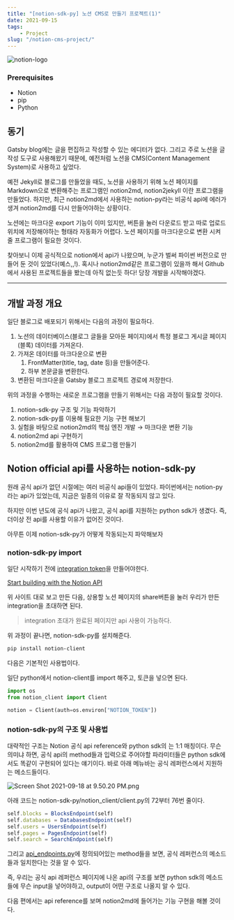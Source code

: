 ```yaml
---
title: "[notion-sdk-py] 노션 CMS로 만들기 프로젝트(1)"
date: 2021-09-15
tags: 
    - Project
slug: "/notion-cms-project/"
---
```


![notion-logo](./notion-logo.png)

### Prerequisites

- Notion
- pip
- Python

## 동기

Gatsby blog에는 글을 편집하고 작성할 수 있는 에디터가 없다. 그리고 주로 노션을 글 작성 도구로 사용해왔기 때문에, 예전처럼 노션을 CMS(Content Management System)로 사용하고 싶었다.

예전 Jekyll로 블로그를 만들었을 때도, 노션을 사용하기 위해 노션 페이지를 Markdown으로 변환해주는 프로그램인 notion2md, notion2jekyll 이란 프로그램을 만들었다. 하지만, 최근 notion2md에서 사용하는 notion-py라는 비공식 api에 에러가 생겨 notion2md를 다시 만들어야하는 상황이다.

노션에는 마크다운 export 기능이 이미 있지만, 버튼을 눌러 다운로드 받고 따로 업로드 위치에 저장해야하는 형태라 자동화가 어렵다. 노션 페이지를 마크다운으로 변환 시켜 줄 프로그램이 필요한 것이다.

찾아보니 이제 공식적으로 notion에서 api가 나왔으며, 누군가 벌써 파이썬 버전으로 만들어 둔 것이 있었다(예스,,!). 혹시나 notion2md같은 프로그램이 있을까 해서 Github에서 사용된 프로젝트들을 봤는데 아직 없는듯 하다! 당장 개발을 시작해야겠다.

---

## 개발 과정 개요

일단 블로그로 배포되기 위해서는 다음의 과정이 필요하다.

1. 노션의 데이터베이스(블로그 글들을 모아둔 페이지)에서 특정 블로그 게시글 페이지(블록) 데이터를 가져온다. 
2. 가져온 데이터를 마크다운으로 변환
    1. FrontMatter(title, tag, date 등)을 만들어준다.
    2. 하부 본문글을 변환한다.
3. 변환된 마크다운을 Gatsby 블로그 프로젝트 경로에 저장한다.

위의 과정을 수행하는 새로운 프로그램을 만들기 위해서는 다음 과정이 필요할 것이다.

1. notion-sdk-py 구조 및 기능 파악하기
2. notion-sdk-py를 이용해 필요한 기능 구현 해보기
3. 실험을 바탕으로 notion2md의 핵심 엔진 개발 → 마크다운 변환 기능
4. notion2md api 구현하기
5. notion2md를 활용하여 CMS 프로그램 만들기

## Notion official api를 사용하는 notion-sdk-py

원래 공식 api가 없던 시절에는 여러 비공식 api들이 있었다. 파이썬에서는 notion-py라는 api가 있었는데, 지금은 일종의 이유로 잘 작동되지 않고 있다.

하지만 이번 년도에 공식 api가 나왔고, 공식 api를 지원하는 python sdk가 생겼다. 즉, 더이상 전 api를 사용할 이유가 없어진 것이다.

아무튼 이제 notion-sdk-py가 어떻게 작동되는지 파악해보자

### notion-sdk-py import

일단 시작하기 전에 [integration token](https://www.notion.com/my-integrations)을 만들어야한다. 

[Start building with the Notion API](https://developers.notion.com/docs/authorization)

위 사이트 대로 보고 만든 다음, 상용할 노션 페이지의 share버튼을 눌러 우리가 만든 integration을 초대하면 된다.

> integration 초대가 완료된 페이지만 api 사용이 가능하다.

위 과정이 끝나면, notion-sdk-py를 설치해준다.

```bash
pip install notion-client
```

다음은 기본적인 사용법이다.

일단 python에서 notion-client를 import 해주고, 토큰을 넣으면 된다.

```python
import os
from notion_client import Client

notion = Client(auth=os.environ["NOTION_TOKEN"])
```

### notion-sdk-py의 구조 및 사용법

대략적인 구조는 Notion 공식 api reference와 python sdk의 는 1:1 매칭이다. 무슨 의미냐 하면, 공식 api의 method들과 입력으로 주어야할 파라미터들은 python sdk에서도 똑같이 구현되어 있다는 얘기이다. 바로 아래 메뉴바는 공식 레퍼런스에서 지원하는 메소드들이다.

![Screen Shot 2021-09-18 at 9.50.20 PM.png](./Screen_Shot_2021-09-18_at_9.50.20_PM.png)

아래 코드는 notion-sdk-py/notion_client/client.py의 72부터 76번 줄이다.

```jsx
self.blocks = BlocksEndpoint(self)
self.databases = DatabasesEndpoint(self)
self.users = UsersEndpoint(self)
self.pages = PagesEndpoint(self)
self.search = SearchEndpoint(self)
```

그리고  [api_endpoints.py](https://github.com/ramnes/notion-sdk-py/blob/main/notion_client/api_endpoints.py)에 정의되어있는 method들을 보면, 공식 레퍼런스의 메소드들과 일치한다는 것을 알 수 있다.

즉, 우리는 공식 api 레퍼런스 페이지에 나온 api의 구조를 보면 python sdk의 메소드들에 무슨 input을 넣어야하고, output이 어떤 구조로 나올지 알 수 있다.

다음 편에서는 api reference를 보며 notion2md에 들어가는 기능 구현을 해볼 것이다.